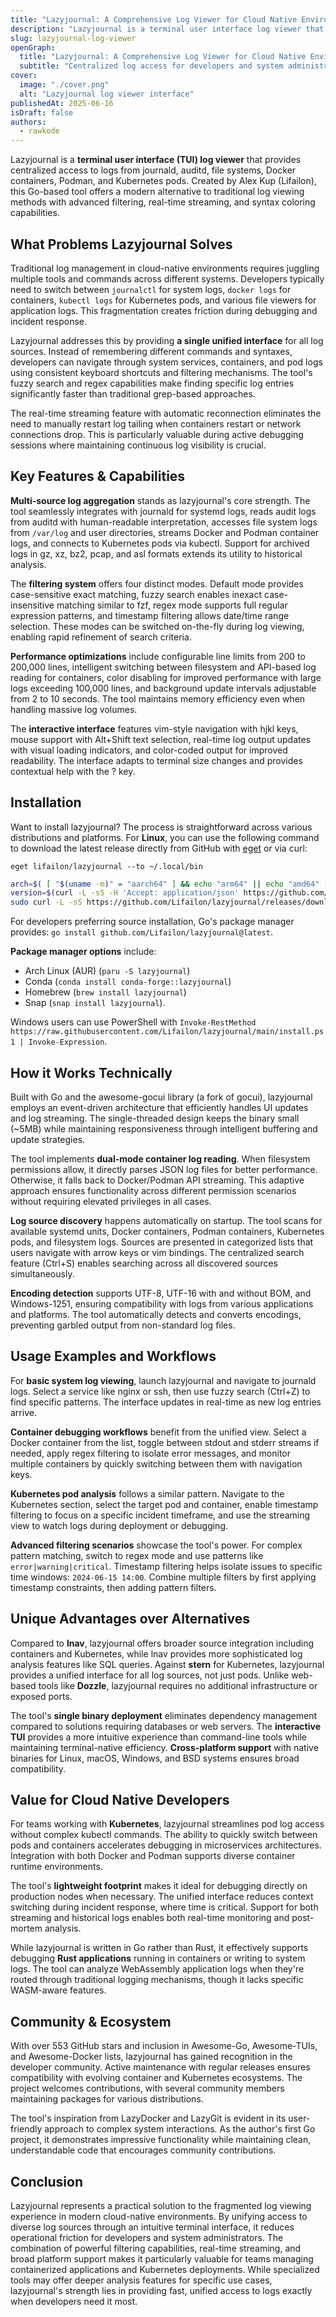 ```yaml
---
title: "Lazyjournal: A Comprehensive Log Viewer for Cloud Native Environments"
description: "Lazyjournal is a terminal user interface log viewer that aggregates logs from various sources, providing a unified interface for developers and system administrators."
slug: lazyjournal-log-viewer
openGraph:
  title: "Lazyjournal: A Comprehensive Log Viewer for Cloud Native Environments"
  subtitle: "Centralized log access for developers and system administrators"
cover:
  image: "./cover.png"
  alt: "Lazyjournal log viewer interface"
publishedAt: 2025-06-16
isDraft: false
authors:
  - rawkode
---
```



Lazyjournal is a **terminal user interface (TUI) log viewer** that provides centralized access to logs from journald, auditd, file systems, Docker containers, Podman, and Kubernetes pods. Created by Alex Kup (Lifailon), this Go-based tool offers a modern alternative to traditional log viewing methods with advanced filtering, real-time streaming, and syntax coloring capabilities.

<ThemeAwareImage
  client:load
  lightSrc={screenshotLight.src}
  darkSrc={screenshotDark.src}
  alt="Lazyjournal interface showing log filtering and navigation"
  class="my-8 rounded-lg shadow-lg"
/>

## What Problems Lazyjournal Solves

Traditional log management in cloud-native environments requires juggling multiple tools and commands across different systems. Developers typically need to switch between `journalctl` for system logs, `docker logs` for containers, `kubectl logs` for Kubernetes pods, and various file viewers for application logs. This fragmentation creates friction during debugging and incident response.

Lazyjournal addresses this by providing **a single unified interface** for all log sources. Instead of remembering different commands and syntaxes, developers can navigate through system services, containers, and pod logs using consistent keyboard shortcuts and filtering mechanisms. The tool's fuzzy search and regex capabilities make finding specific log entries significantly faster than traditional grep-based approaches.

The real-time streaming feature with automatic reconnection eliminates the need to manually restart log tailing when containers restart or network connections drop. This is particularly valuable during active debugging sessions where maintaining continuous log visibility is crucial.

## Key Features & Capabilities

**Multi-source log aggregation** stands as lazyjournal's core strength. The tool seamlessly integrates with journald for systemd logs, reads audit logs from auditd with human-readable interpretation, accesses file system logs from `/var/log` and user directories, streams Docker and Podman container logs, and connects to Kubernetes pods via kubectl. Support for archived logs in gz, xz, bz2, pcap, and asl formats extends its utility to historical analysis.

The **filtering system** offers four distinct modes. Default mode provides case-sensitive exact matching, fuzzy search enables inexact case-insensitive matching similar to fzf, regex mode supports full regular expression patterns, and timestamp filtering allows date/time range selection. These modes can be switched on-the-fly during log viewing, enabling rapid refinement of search criteria.

**Performance optimizations** include configurable line limits from 200 to 200,000 lines, intelligent switching between filesystem and API-based log reading for containers, color disabling for improved performance with large logs exceeding 100,000 lines, and background update intervals adjustable from 2 to 10 seconds. The tool maintains memory efficiency even when handling massive log volumes.

The **interactive interface** features vim-style navigation with hjkl keys, mouse support with Alt+Shift text selection, real-time log output updates with visual loading indicators, and color-coded output for improved readability. The interface adapts to terminal size changes and provides contextual help with the ? key.

## Installation

Want to install lazyjournal? The process is straightforward across various distributions and platforms. For **Linux**, you can use the following command to download the latest release directly from GitHub with [eget](https://github.com/zyedidia/eget) or via curl:

```shell
eget lifailon/lazyjournal --to ~/.local/bin
```

```bash
arch=$( [ "$(uname -m)" = "aarch64" ] && echo "arm64" || echo "amd64" )
version=$(curl -L -sS -H 'Accept: application/json' https://github.com/Lifailon/lazyjournal/releases/latest | sed -e 's/.*"tag_name":"\([^"]*\)".*/\1/')
sudo curl -L -sS https://github.com/Lifailon/lazyjournal/releases/download/$version/lazyjournal-$version-linux-$arch -o lazyjournal
```

For developers preferring source installation, Go's package manager provides: `go install github.com/Lifailon/lazyjournal@latest`.

**Package manager options** include:

- Arch Linux (AUR) (`paru -S lazyjournal`)
- Conda (`conda install conda-forge::lazyjournal`)
- Homebrew (`brew install lazyjournal`)
- Snap (`snap install lazyjournal`).

Windows users can use PowerShell with `Invoke-RestMethod https://raw.githubusercontent.com/Lifailon/lazyjournal/main/install.ps1 | Invoke-Expression`.

## How it Works Technically

Built with Go and the awesome-gocui library (a fork of gocui), lazyjournal employs an event-driven architecture that efficiently handles UI updates and log streaming. The single-threaded design keeps the binary small (~5MB) while maintaining responsiveness through intelligent buffering and update strategies.

The tool implements **dual-mode container log reading**. When filesystem permissions allow, it directly parses JSON log files for better performance. Otherwise, it falls back to Docker/Podman API streaming. This adaptive approach ensures functionality across different permission scenarios without requiring elevated privileges in all cases.

**Log source discovery** happens automatically on startup. The tool scans for available systemd units, Docker containers, Podman containers, Kubernetes pods, and filesystem logs. Sources are presented in categorized lists that users navigate with arrow keys or vim bindings. The centralized search feature (Ctrl+S) enables searching across all discovered sources simultaneously.

**Encoding detection** supports UTF-8, UTF-16 with and without BOM, and Windows-1251, ensuring compatibility with logs from various applications and platforms. The tool automatically detects and converts encodings, preventing garbled output from non-standard log files.

## Usage Examples and Workflows

For **basic system log viewing**, launch lazyjournal and navigate to journald logs. Select a service like nginx or ssh, then use fuzzy search (Ctrl+Z) to find specific patterns. The interface updates in real-time as new log entries arrive.

**Container debugging workflows** benefit from the unified view. Select a Docker container from the list, toggle between stdout and stderr streams if needed, apply regex filtering to isolate error messages, and monitor multiple containers by quickly switching between them with navigation keys.

**Kubernetes pod analysis** follows a similar pattern. Navigate to the Kubernetes section, select the target pod and container, enable timestamp filtering to focus on a specific incident timeframe, and use the streaming view to watch logs during deployment or debugging.

**Advanced filtering scenarios** showcase the tool's power. For complex pattern matching, switch to regex mode and use patterns like `error|warning|critical`. Timestamp filtering helps isolate issues to specific time windows: `2024-06-15 14:00`. Combine multiple filters by first applying timestamp constraints, then adding pattern filters.

## Unique Advantages over Alternatives

Compared to **lnav**, lazyjournal offers broader source integration including containers and Kubernetes, while lnav provides more sophisticated log analysis features like SQL queries. Against **stern** for Kubernetes, lazyjournal provides a unified interface for all log sources, not just pods. Unlike web-based tools like **Dozzle**, lazyjournal requires no additional infrastructure or exposed ports.

The tool's **single binary deployment** eliminates dependency management compared to solutions requiring databases or web servers. The **interactive TUI** provides a more intuitive experience than command-line tools while maintaining terminal-native efficiency. **Cross-platform support** with native binaries for Linux, macOS, Windows, and BSD systems ensures broad compatibility.

## Value for Cloud Native Developers

For teams working with **Kubernetes**, lazyjournal streamlines pod log access without complex kubectl commands. The ability to quickly switch between pods and containers accelerates debugging in microservices architectures. Integration with both Docker and Podman supports diverse container runtime environments.

The tool's **lightweight footprint** makes it ideal for debugging directly on production nodes when necessary. The unified interface reduces context switching during incident response, where time is critical. Support for both streaming and historical logs enables both real-time monitoring and post-mortem analysis.

While lazyjournal is written in Go rather than Rust, it effectively supports debugging **Rust applications** running in containers or writing to system logs. The tool can analyze WebAssembly application logs when they're routed through traditional logging mechanisms, though it lacks specific WASM-aware features.

## Community & Ecosystem

With over 553 GitHub stars and inclusion in Awesome-Go, Awesome-TUIs, and Awesome-Docker lists, lazyjournal has gained recognition in the developer community. Active maintenance with regular releases ensures compatibility with evolving container and Kubernetes ecosystems. The project welcomes contributions, with several community members maintaining packages for various distributions.

The tool's inspiration from LazyDocker and LazyGit is evident in its user-friendly approach to complex system interactions. As the author's first Go project, it demonstrates impressive functionality while maintaining clean, understandable code that encourages community contributions.

## Conclusion

Lazyjournal represents a practical solution to the fragmented log viewing experience in modern cloud-native environments. By unifying access to diverse log sources through an intuitive terminal interface, it reduces operational friction for developers and system administrators. The combination of powerful filtering capabilities, real-time streaming, and broad platform support makes it particularly valuable for teams managing containerized applications and Kubernetes deployments. While specialized tools may offer deeper analysis features for specific use cases, lazyjournal's strength lies in providing fast, unified access to logs exactly when developers need it most.
